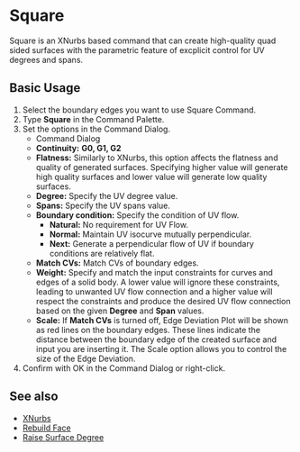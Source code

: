 
# Square 

<Reference shortcut="" command="Square" button="" />

Square is an XNurbs based command that can create high-quality quad sided surfaces with the parametric feature of excplicit control for UV degrees and spans.

## Basic Usage

1. Select the boundary edges you want to use Square Command.
2. Type **Square** in the Command Palette.
3. Set the options in the Command Dialog.
   - <Kst>Command Dialog</Kst>
   - **Continuity:** **G0, G1, G2**
   - **Flatness:** Similarly to XNurbs, this option affects the flatness and quality of generated surfaces. Specifying higher value will generate high quality surfaces and lower value will generate low quality surfaces. 
   - **Degree:** Specify the UV degree value.
   - **Spans:** Specify the UV spans value.
   - **Boundary condition:** Specify the condition of UV flow.
        - **Natural:** No requirement for UV Flow.
        - **Normal:** Maintain UV isocurve mutually perpendicular.
        - **Next:** Generate a perpendicular flow of UV if boundary conditions are relatively flat.
   - **Match CVs:** Match CVs of boundary edges.
   - **Weight:** Specify and match the input constraints for curves and edges of a solid body. A lower value will ignore these constraints, leading to unwanted UV flow connection and a higher value will respect the constraints and produce the desired UV flow connection based on the given **Degree** and **Span** values.
   - **Scale:** If **Match CVs** is turned off, Edge Deviation Plot will be shown as red lines on the boundary edges. These lines indicate the distance between the boundary edge of the created surface and input you are inserting it. The Scale option allows you to control the size of the Edge Deviation.
6. Confirm with OK in the Command Dialog or right-click.

<VideoPlayer fileName="square-0"/>

## See also
- [XNurbs](xnurbs)
- [Rebuild Face](rebuild-face)
- [Raise Surface Degree](raise-surface-degree)